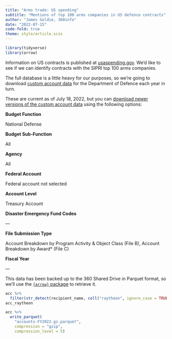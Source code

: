 ```yaml
---
title: "Arms trade: US spending"
subtitle: "Mentions of top 100 arms companies in US defence contracts"
author: "James Goldie, 360info"
date: "2022-07-15"
code-fold: true
theme: style/article.scss
---
```


```r
library(tidyverse)
library(arrow)
```

Information on US contracts is published at [usaspending.gov](https://usaspending.gov). We'd like to see if we can identify contracts with the SIPRI top 100 arms companies.

The full database is a little heavy for our purposes, so we're going to download [custom account data](https://www.usaspending.gov/download_center/custom_account_data) for the Department of Defence each year in turn.

::: {.column-margin}
These are current as of July 18, 2022, but you can [download newer versions of the custom account data](https://www.usaspending.gov/download_center/custom_account_data) using the following options:

**Budget Function**

National Defense

**Budget Sub-Function**

All

**Agency**

All

**Federal Account**

Federal account not selected

**Account Level**

Treasury Account

**Disaster Emergency Fund Codes**

—

**File Submission Type**

Account Breakdown by Program Activity & Object Class (File B), Account Breakdown by Award* (File C)

**Fiscal Year**

—
:::

This data has been backed up to the 360 Shared Drive in Parquet format, so we'll use the [`{arrow}` package](https://arrow.apache.org/docs/r/reference/write_parquet.html) to retrieve it.




```r
acc %>%
  filter(str_detect(recipient_name, coll("raytheon", ignore_case = TRUE))) ->
acc_raytheon

acc %>%
  write_parquet(
    "accounts-FY2022.gz.parquet",
    compression = "gzip",
    compression_level = 5)
```